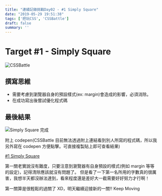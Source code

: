 ```yaml
---
title: "連續記錄挑戰Day02 - #1 Simply Square"
date: "2019-05-29 19:51:38"
tags: ['把玩CSS', 'CSSBattle']
draft: false
summary: ''
---
```


# Target #1 - Simply Square

![CSSBattle](https://i.imgur.com/lBp952X.png)

## 撰寫思維

-   需要考慮到瀏覽器自身的預設樣式(ex: margin)會造成的影響，必須消除。
-   在成功寫出後嘗試優化程式碼




## 最後結果

![Simply Square 完成](https://i.imgur.com/Fldc4mX.png)

附上 codepen(CSSBattle 目前無法透過附上連結看到別人所寫的程式碼，所以我另外寫在 codepen 方便點擊。可直接複製貼上即可查看結果)

[#1 Simply Square](https://codepen.io/kids5346/pen/JqaZzj)

第一關老實說沒有難度，只要注意到瀏覽器有自身預設的樣式(例如 margin 等等的設定)，記得清除應該就沒有問題了。
但是看了一下第一名所用的字數真的很厲害，我想半天都沒辦法達到，看來程度還是差好大一截需要好好努力才行啊！

第一關算是很輕鬆的過關了 XD，明天繼續迎接新的一關!! Keep Moving

  
